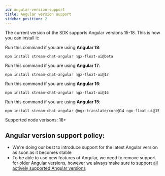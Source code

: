 ```yaml
---
id: angular-version-support
title: Angular version support
sidebar_position: 2
---
```


The current version of the SDK supports Angular versions 15-18. This is how you can install it:

Run this command if you are using **Angular 18**:

```shell
npm install stream-chat-angular ngx-float-ui@beta
```

Run this command if you are using **Angular 17**:

```shell
npm install stream-chat-angular ngx-float-ui@17
```

Run this command if you are using **Angular 16**:

```shell
npm install stream-chat-angular ngx-float-ui@16
```

Run this command if you are using **Angular 15**:

```shell
npm install stream-chat-angular @ngx-translate/core@14 ngx-float-ui@15
```

Supported node verisons: 18+

## Angular version support policy:

- We're doing our best to introduce support for the latest Angular version as soon as it becomes stable
- To be able to use new features of Angular, we need to remove support for older Angular versions, however we always make sure to support [all actively supported Angular versions](https://angular.dev/reference/versions#actively-supported-versions)
